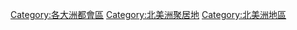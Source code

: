 [[Category:各大洲都會區|Category:各大洲都會區]]
[[Category:北美洲聚居地|Category:北美洲聚居地]]
[[Category:北美洲地區|Category:北美洲地區]]